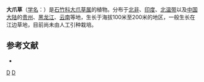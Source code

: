 {{Speciesbox 
| taxon = Spergula arvensis 
| authority = L.
| image = Gewone spurrie plant Spergula arvensis.jpg
}}

'''大爪草'''（[[学名|学名]]：{{lang|la|''Spergula arvensis''}}）是[[石竹科|石竹科]][[大爪草属|大爪草属]]的植物。分布于[[北非|北非]]、[[印度|印度]]、[[北温带|北温带]]以及[[中国大陆|中国大陆]]的[[贵州|贵州]]、[[黑龙江|黑龙江]]、[[云南|云南]]等地，生长于海拔100米至200米的地区，一般生长在江边草地，目前尚未由人工引种栽培。

== 参考文献 ==
<div class="references-small">
* {{cite web| url =http://www.bioinfo.cn/db05/KmzwSpecies.php?action=view&id=1907| title =大爪草| work =《中国高等植物数据库全库》| publisher =中国科学院微生物研究所| author =昆明植物研究所| accessdate =2009-02-22| deadurl =yes| archiveurl =https://web.archive.org/web/20160305073828/http://www.bioinfo.cn/db05/KmzwSpecies.php?action=view&id=1907| archivedate =2016-03-05}}
</div>
{{Taxonbar|from=Q162826}}

[[Category:大爪草属|D]]
[[Category:_卡尔·林奈命名的生物分类|D]]